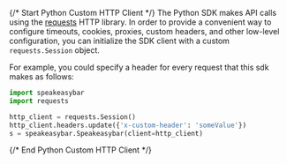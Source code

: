 {/* Start Python Custom HTTP Client */}
The Python SDK makes API calls using the [requests](https://pypi.org/project/requests/) HTTP library.  In order to provide a convenient way to configure timeouts, cookies, proxies, custom headers, and other low-level configuration, you can initialize the SDK client with a custom `requests.Session` object.

For example, you could specify a header for every request that this sdk makes as follows:
```python
import speakeasybar
import requests

http_client = requests.Session()
http_client.headers.update({'x-custom-header': 'someValue'})
s = speakeasybar.Speakeasybar(client=http_client)
```
{/* End Python Custom HTTP Client */}
